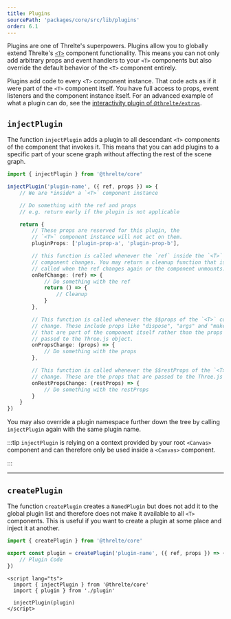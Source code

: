 ```yaml
---
title: Plugins
sourcePath: 'packages/core/src/lib/plugins'
order: 6.1
---
```


Plugins are one of Threlte's superpowers. Plugins allow you to globally extend Threlte's [`<T>`](/reference/core/components/t) component
functionality. This means you can not only add arbitrary props and event handlers to your `<T>` components but also
override the default behavior of the `<T>` component entirely.

Plugins add code to every `<T>` component instance. That code acts as if it were part of the `<T>` component itself.
You have full access to props, event listeners and the component instance itself. For an advanced example of what
a plugin can do, see the [interactivity plugin of `@threlte/extras`](/reference/extras/interaction/interactivity).

## `injectPlugin`

The function `injectPlugin` adds a plugin to all descendant `<T>` components of the component that
invokes it. This means that you can add plugins to a specific part of your scene graph without
affecting the rest of the scene graph.

```ts
import { injectPlugin } from '@threlte/core'

injectPlugin('plugin-name', ({ ref, props }) => {
	// We are *inside* a `<T>` component instance

	// Do something with the ref and props
	// e.g. return early if the plugin is not applicable

	return {
		// These props are reserved for this plugin, the
		// `<T>` component instance will not act on them.
		pluginProps: ['plugin-prop-a', 'plugin-prop-b'],

		// this function is called whenever the `ref` inside the `<T>`
		// component changes. You may return a cleanup function that is
		// called when the ref changes again or the component unmounts.
		onRefChange: (ref) => {
			// Do something with the ref
			return () => {
				// Cleanup
			}
		},

		// This function is called whenever the $$props of the `<T>` component
		// change. These include props like "dispose", "args" and "makeDefault"
		// that are part of the component itself rather than the props that are
		// passed to the Three.js object.
		onPropsChange: (props) => {
			// Do something with the props
		},

		// This function is called whenever the $$restProps of the `<T>` component
		// change. These are the props that are passed to the Three.js object.
		onRestPropsChange: (restProps) => {
			// Do something with the restProps
		}
	}
})
```

You may also override a plugin namespace further down the tree by calling `injectPlugin` again with the same plugin name.

:::tip
`injectPlugin` is relying on a context provided by your root `<Canvas>` component and can therefore only be used inside a `<Canvas>` component.

:::

---

## `createPlugin`

The function `createPlugin` creates a `NamedPlugin` but does not add it to the global plugin list and therefore does not
make it available to all `<T>` components. This is useful if you want to create a plugin at some place and inject it at another.

```ts title="plugin.ts"
import { createPlugin } from '@threlte/core'

export const plugin = createPlugin('plugin-name', ({ ref, props }) => {
	// Plugin Code
})
```

```svelte title="Component.svelte"
<script lang="ts">
  import { injectPlugin } from '@threlte/core'
  import { plugin } from './plugin'

  injectPlugin(plugin)
</script>
```
